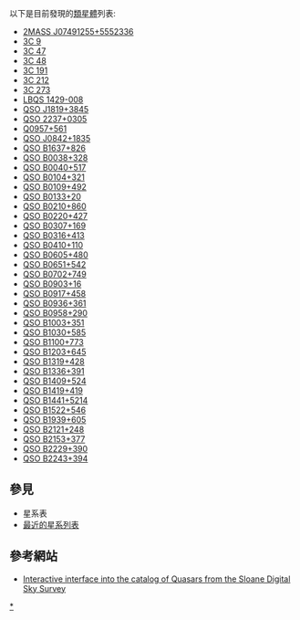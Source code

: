 {{update|time=2012-07-31T07:23:32+00:00}}
以下是目前發現的[[類星體|類星體]]列表:
*[[2MASS_J07491255+5552336|2MASS J07491255+5552336]]
*[[3C_9|3C 9]]
*[[3C_47|3C 47]]
*[[3C_48|3C 48]]
*[[3C_191|3C 191]]
*[[3C_212|3C 212]]
*[[3C_273|3C 273]]
*[[LBQS_1429-008|LBQS 1429-008]]
*[[Quasar_J1819_plus_3845|QSO J1819+3845]]
*[[Einstein_cross|QSO 2237+0305]]
*[[Twin_Quasar|Q0957+561]]
*[[QSO_J0842+1835|QSO J0842+1835]]
*[[QSO_B1637+826|QSO B1637+826]]
*[[QSO_B0038+328|QSO B0038+328]]
*[[QSO_B0040+517|QSO B0040+517]]
*[[QSO_B0104+321|QSO B0104+321]]
*[[QSO_B0109+492|QSO B0109+492]]
*[[QSO_B0133+20|QSO B0133+20]]
*[[QSO_B0210+860|QSO B0210+860]]
*[[QSO_B0220+427|QSO B0220+427]]
*[[QSO_B0307+169|QSO B0307+169]]
*[[QSO_B0316+413|QSO B0316+413]]
*[[QSO_B0410+110|QSO B0410+110]]
*[[QSO_B0605+480|QSO B0605+480]]
*[[QSO_B0651+542|QSO B0651+542]]
*[[QSO_B0702+749|QSO B0702+749]]
*[[QSO_B0903+16|QSO B0903+16]]
*[[QSO_B0917+458|QSO B0917+458]]
*[[QSO_B0936+361|QSO B0936+361]]
*[[QSO_B0958+290|QSO B0958+290]]
*[[QSO_B1003+351|QSO B1003+351]]
*[[QSO_B1030+585|QSO B1030+585]]
*[[QSO_B1100+773|QSO B1100+773]]
*[[QSO_B1203+645|QSO B1203+645]]
*[[QSO_B1319+428|QSO B1319+428]]
*[[QSO_B1336+391|QSO B1336+391]]
*[[QSO_B1409+524|QSO B1409+524]]
*[[QSO_B1419+419|QSO B1419+419]]
*[[QSO_B1441+5214|QSO B1441+5214]]
*[[QSO_B1522+546|QSO B1522+546]]
*[[QSO_B1939+605|QSO B1939+605]]
*[[QSO_B2121+248|QSO B2121+248]]
*[[QSO_B2153+377|QSO B2153+377]]
*[[QSO_B2229+390|QSO B2229+390]]
*[[QSO_B2243+394|QSO B2243+394]]

==參見==
*星系表
*[[最近的星系列表|最近的星系列表]]

==參考網站==
*{{En}}[https://web.archive.org/web/20040905102743/http://archive.stsci.edu/sdss/quasars/ Interactive interface into the catalog of Quasars from the Sloane Digital Sky Survey]

{{星系}}
{{黑洞}}

[[Category:類星体|*]]